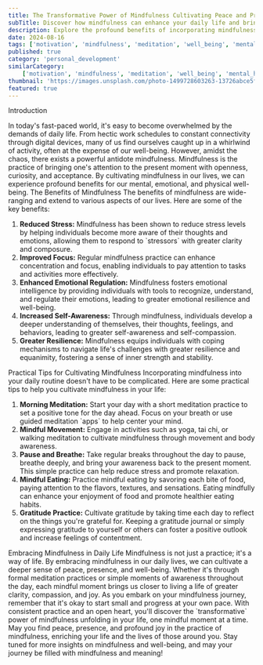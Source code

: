 ```yaml
---
title: The Transformative Power of Mindfulness Cultivating Peace and Presence
subTitle: Discover how mindfulness can enhance your daily life and bring about positive change
description: Explore the profound benefits of incorporating mindfulness practices into your daily routine. Learn how mindfulness can help reduce stress, increase focus, and cultivate a deeper sense of well-being.
date: 2024-08-16
tags: ['motivation', 'mindfulness', 'meditation', 'well_being', 'mental_health']
published: true
category: 'personal_development'
similarCategory:
    ['motivation', 'mindfulness', 'meditation', 'well_being', 'mental_health']
thumbnail: 'https://images.unsplash.com/photo-1499728603263-13726abce5fd?q=80&w=2070&auto=format&fit=crop&ixlib=rb-4.0.3&ixid=M3wxMjA3fDB8MHxwaG90by1wYWdlfHx8fGVufDB8fHx8fA%3D%3D'
featured: true
---
```


<Heading type="danger">Introduction</Heading>

<Paragraph>
    In today's fast-paced world, it's easy to become overwhelmed by the demands
    of daily life. From hectic work schedules to constant connectivity through
    digital devices, many of us find ourselves caught up in a whirlwind of
    activity, often at the expense of our well-being. However, amidst the chaos,
    there exists a powerful antidote mindfulness.
</Paragraph>
<Paragraph>
    Mindfulness is the practice of bringing one's attention to the present
    moment with openness, curiosity, and acceptance. By cultivating mindfulness
    in our lives, we can experience profound benefits for our mental, emotional,
    and physical well-being.
</Paragraph>
<Heading>The Benefits of Mindfulness</Heading>

<Paragraph>
    The benefits of mindfulness are wide-ranging and extend to various aspects
    of our lives. Here are some of the key benefits:
</Paragraph>
<ol>
    <li>
        <strong>Reduced Stress:</strong> Mindfulness has been shown to reduce
        stress levels by helping individuals become more aware of their thoughts
        and emotions, allowing them to respond to `stressors` with greater
        clarity and composure.
    </li>
    <li>
        <strong>Improved Focus:</strong> Regular mindfulness practice can
        enhance concentration and focus, enabling individuals to pay attention
        to tasks and activities more effectively.
    </li>
    <li>
        <strong>Enhanced Emotional Regulation:</strong> Mindfulness fosters
        emotional intelligence by providing individuals with tools to recognize,
        understand, and regulate their emotions, leading to greater emotional
        resilience and well-being.
    </li>
    <li>
        <strong>Increased Self-Awareness:</strong> Through mindfulness,
        individuals develop a deeper understanding of themselves, their
        thoughts, feelings, and behaviors, leading to greater self-awareness and
        self-compassion.
    </li>
    <li>
        <strong>Greater Resilience:</strong> Mindfulness equips individuals with
        coping mechanisms to navigate life's challenges with greater resilience
        and equanimity, fostering a sense of inner strength and stability.
    </li>
</ol>
<Heading>Practical Tips for Cultivating Mindfulness</Heading>

<Paragraph>
    Incorporating mindfulness into your daily routine doesn't have to be
    complicated. Here are some practical tips to help you cultivate mindfulness
    in your life:
</Paragraph>
<ol>
    <li>
        <strong>Morning Meditation:</strong> Start your day with a short
        meditation practice to set a positive tone for the day ahead. Focus on
        your breath or use guided meditation `apps` to help center your mind.
    </li>
    <li>
        <strong>Mindful Movement:</strong> Engage in activities such as yoga,
        tai chi, or walking meditation to cultivate mindfulness through movement
        and body awareness.
    </li>
    <li>
        <strong>Pause and Breathe:</strong> Take regular breaks throughout the
        day to pause, breathe deeply, and bring your awareness back to the
        present moment. This simple practice can help reduce stress and promote
        relaxation.
    </li>
    <li>
        <strong>Mindful Eating:</strong> Practice mindful eating by savoring
        each bite of food, paying attention to the flavors, textures, and
        sensations. Eating mindfully can enhance your enjoyment of food and
        promote healthier eating habits.
    </li>
    <li>
        <strong>Gratitude Practice:</strong> Cultivate gratitude by taking time
        each day to reflect on the things you're grateful for. Keeping a
        gratitude journal or simply expressing gratitude to yourself or others
        can foster a positive outlook and increase feelings of contentment.
    </li>
</ol>
<Heading>Embracing Mindfulness in Daily Life</Heading>

<Paragraph>
    Mindfulness is not just a practice; it's a way of life. By embracing
    mindfulness in our daily lives, we can cultivate a deeper sense of peace,
    presence, and well-being. Whether it's through formal meditation practices
    or simple moments of awareness throughout the day, each mindful moment
    brings us closer to living a life of greater clarity, compassion, and joy.
</Paragraph>
<Paragraph>
    As you embark on your mindfulness journey, remember that it's okay to start
    small and progress at your own pace. With consistent practice and an open
    heart, you'll discover the `transformative` power of mindfulness unfolding
    in your life, one mindful moment at a time.
</Paragraph>
<Paragraph>
    May you find peace, presence, and profound joy in the practice of
    mindfulness, enriching your life and the lives of those around you.
</Paragraph>
Stay tuned for more insights on mindfulness and well-being, and may your journey
be filled with mindfulness and meaning!
